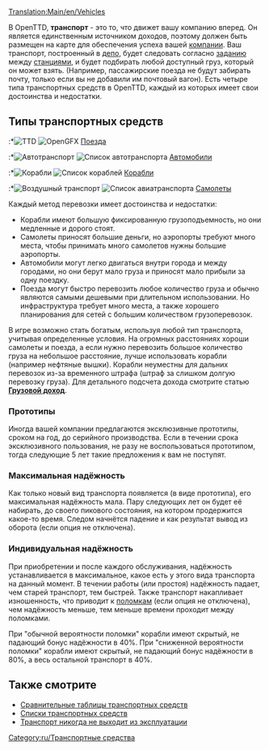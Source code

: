 [[Translation:Main/en/Vehicles]]{{en/-}}{{ru/Оглавление}}

В OpenTTD, '''транспорт''' - это то, что движет вашу компанию вперед. Он является единственным источником доходов, поэтому должен быть размещен на карте для обеспечения успеха вашей [[Main/ru/Транспортная компания|компании]]. Ваш транспорт, построенный в [[Main/ru/Депо|депо]], будет следовать согласно [[Main/ru/Задания|заданию]] между [[Main/ru/Станции|станциями]], и будет подбирать любой доступный груз, который он может взять. (Например, пассажирские поезда не будут забирать почту, только если вы не добавили им почтовый вагон). Есть четыре типа транспортных средств в OpenTTD, каждый из которых имеет свои достоинства и недостатки.

==Типы транспортных средств==
:*[[File:en/manual html m16a497ce.png|TTD]] [[File:en/Train Information button.png|OpenGFX]] [[Main/ru/Поезда|Поезда]]
:*[[File:en/manual html m3518e48c.png|Автотранспорт]] [[File:en/Road Vehicle Information button.png|Список автотранспорта]]  [[Main/ru/Автотранспорт|Автомобили]]
:*[[File:en/manual html 53123a33.png|Корабли]] [[File:en/Ship Information button.png|Список кораблей]] [[Main/ru/Корабли|Корабли]]
:*[[File:en/manual html 442702e6.png|Воздушный транспорт]] [[File:en/Aircraft Information button.png|Список авиатранспорта]] [[Main/ru/Авиация|Самолеты]]

Каждый метод перевозки имеет достоинства и недостатки:
*Корабли имеют большую фиксированную грузоподъемность, но они медленные и дорого стоят.
*Самолеты приносят большие деньги, но аэропорты требуют много места, чтобы принимать много самолетов нужны большие аэропорты.
*Автомобили могут легко двигаться внутри города и между городами, но они берут мало груза и приносят мало прибыли за одну поездку.
*Поезда могут быстро перевозить любое количество груза и обычно являются самыми дешевыми при длительном использовании. Но инфраструктура требует много места, а также хорошего планирования для сетей с большим количеством грузоперевозок.

В игре возможно стать богатым, используя любой тип транспорта, учитывая определенные условия. На огромных расстояниях хороши самолеты и поезда, а если нужно перевозить большое количество груза на небольшое расстояние, лучше использовать корабли (например нефтяные вышки). Корабли неуместны для дальних перевозок из-за временного штрафа (штраф за слишком долгую перевозку груза). Для детального подсчета дохода смотрите статью [[Main/ru/Грузовой доход|'''Грузовой доход''']].

=== Прототипы ===
Иногда вашей компании предлагаются эксклюзивные прототипы, сроком на год, до серийного производства. Если в течении срока эксклюзивного пользования, не разу не воспользоваться прототипом, тогда следующие 5 лет такие предложения к вам не поступят.

=== Максимальная надёжность ===
Как только новый вид транспорта появляется (в виде прототипа), его максимальная надёжность мала. Пару следующих лет он будет её набирать, до своего пикового состояния, на котором продержится какое-то время. Следом начнётся падение и как результат вывод из оборота (если опция не отключена). 

=== Индивидуальная надёжность ===
При приобретении и после каждого обслуживания, надёжность устанавливается в максимальное, какое есть у этого вида транспорта на данный момент. В течении работы (или простоя) надёжность падает, чем старей транспорт, тем быстрей. Также транспорт накапливает изношенность, что приводит к [[Main/ru/Поломки|поломкам]] (если опция не отключена), чем надёжность меньше, тем меньше времени проходит между поломками. 

При "обычной вероятности поломки" корабли имеют скрытый, не падающий бонус надёжности в 40%.
При "сниженной вероятности поломки" корабли имеют скрытый, не падающий бонус надёжности в 80%, а весь остальной транспорт в 40%.

==Также смотрите==
*[[Main/ru/Сравнение транспорта|Сравнительные таблицы транспортных средств]]
*[[Main/ru/Списки транспортных средств|Списки транспортных средств]]
*[[Main/ru/Транспорт никогда не выходит из эксплуатации|Транспорт никогда не выходит из эксплуатации]]
[[Category:ru/Транспортные средства]]